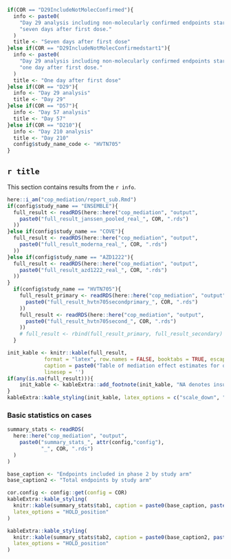 ```r
if(COR == "D29IncludeNotMolecConfirmed"){
  info <- paste0(
    "Day 29 analysis including non-molecularly confirmed endpoints starting ",
    "seven days after first dose."
  )
  title <- "Seven days after first dose"
}else if(COR == "D29IncludeNotMolecConfirmedstart1"){
  info <- paste0(
    "Day 29 analysis including non-molecularly confirmed endpoints starting ",
    "one day after first dose."
  )
  title <- "One day after first dose"
}else if(COR == "D29"){
  info <- "Day 29 analysis"
  title <- "Day 29"
}else if(COR == "D57"){
  info <- "Day 57 analysis"
  title <- "Day 57"
}else if(COR == "D210"){
  info <- "Day 210 analysis"
  title <- "Day 210"
  config$study_name_code <- "HVTN705"
}

```

## `r title`

This section contains results from the `r info`.

```r
here::i_am("cop_mediation/report_sub.Rmd")
if(config$study_name == "ENSEMBLE"){
  full_result <- readRDS(here::here("cop_mediation", "output",
    paste0("full_result_janssen_pooled_real_", COR, ".rds")
  ))
}else if(config$study_name == "COVE"){
  full_result <- readRDS(here::here("cop_mediation", "output",
    paste0("full_result_moderna_real_", COR, ".rds")
  ))
}else if(config$study_name == "AZD1222"){
  full_result <- readRDS(here::here("cop_mediation", "output",
    paste0("full_result_azd1222_real_", COR, ".rds")
  ))
}
  if(config$study_name == "HVTN705"){
    full_result_primary <- readRDS(here::here("cop_mediation", "output",
      paste0("full_result_hvtn705secondprimary_", COR, ".rds")
    ))
    full_result <- readRDS(here::here("cop_mediation", "output",
      paste0("full_result_hvtn705second_", COR, ".rds")
    ))
    # full_result <- rbind(full_result_primary, full_result_secondary)
  }

init_kable <- knitr::kable(full_result, 
            format = "latex", row.names = FALSE, booktabs = TRUE, escape = FALSE,
            caption = paste0("Table of mediation effect estimates for quantitative markers with 95\\% confidence intervals. \\newline{} Direct VE = VE comparing vaccine vs. placebo with marker set to distribution in placebo. \\newline{} Indirect VE = VE in vaccinated comparing observed marker vs. hypothetical marker under placebo. \\newline{} Prop. mediated = fraction of total risk reduction from vaccine attributed to antibody response."),
            linesep = '')
if(any(is.na(full_result))){
	init_kable <- kableExtra::add_footnote(init_kable, "NA denotes insufficient overlap in antibody response between vaccinated and control participants.")
}
kableExtra::kable_styling(init_kable, latex_options = c("scale_down", "HOLD_position"))
```

\clearpage

### Basic statistics on cases

```r
summary_stats <- readRDS(
  here::here("cop_mediation", "output", 
    paste0("summary_stats_", attr(config,"config"),
           "_", COR, ".rds")
  )
)

base_caption <- "Endpoints included in phase 2 by study arm"
base_caption2 <- "Total endpoints by study arm"
```

```r
cor.config <- config::get(config = COR)
kableExtra::kable_styling(
  knitr::kable(summary_stats$tab1, caption = paste0(base_caption, paste0("starting ", cor.config$tpeaklag, " day after Day ", cor.config$tpeak))),
  latex_options = "HOLD_position"
)
```

\clearpage

```r
kableExtra::kable_styling(
  knitr::kable(summary_stats$tab2, caption = paste0(base_caption2, paste0("starting ", cor.config$tpeaklag, " day after Day ", cor.config$tpeak))),
  latex_options = "HOLD_position"
)
```


